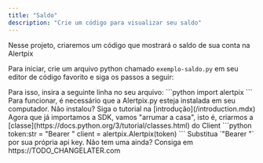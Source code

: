 ---
title: "Saldo"
description: "Crie um código para visualizar seu saldo"
---

Nesse projeto, criaremos um código que mostrará o saldo de sua conta na Alertpix

Para iniciar, crie um arquivo python chamado `exemplo-saldo.py` em seu editor de código favorito e siga os passos a seguir:

<Steps>
  <Step title="Importar a SDK">
    Para isso, insira a seguinte linha no seu arquivo:
    ```python
    import alertpix
    ```
    <Warning>
      Para funcionar, é necessário que a Alertpix.py esteja instalada em seu computador.
      Não instalou? Siga o tutorial na [introdução](/introduction.mdx)
    </Warning>
  </Step>
  <Step title="Configurar o client">
      Agora que já importamos a SDK, vamos "arrumar a casa", isto é, criarmos a [classe](https://docs.python.org/3/tutorial/classes.html) do Client
      ```python
      token:str = "Bearer <seu token aqui>"
      client = alertpix.Alertpix(token)
      ```
      <Info>
        Substitua `"Bearer <seu token aqui>"` por sua própria api key. Não tem uma ainda? Consiga em https://TODO_CHANGELATER.com
      </Info>

  </Step>
  <Step title="Fazer a requisição e mostrar o resultado">
  </Step>
</Steps>
